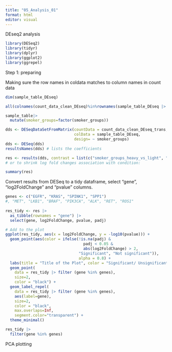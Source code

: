 ```yaml
---
title: "05_Analysis_01"
format: html
editor: visual
---
```


DEseq2 analysis

```r
library(DESeq2)
library(tidyr)
library(dplyr)
library(ggplot2)
library(ggrepel)
```

Step 1: preparing

Making sure the row names in coldata matches to column names in count data

```r
dim(sample_table_DEseq)
```

```r
all(colnames(count_data_clean_DEseq)%in%rownames(sample_table_DEseq |> column_to_rownames(var = "sample")))
```

```r
sample_table|>
  mutate(smoker_groups=factor(smoker_groups))

dds <- DESeqDataSetFromMatrix(countData = count_data_clean_DEseq_trans,
                              colData = sample_table_DEseq,
                              design= ~ smoker_groups)
dds <- DESeq(dds)
resultsNames(dds) # lists the coefficients

```

```r
res <- results(dds, contrast = list(c("smoker_groups_heavy_vs_light", "smoker_groups_medium_vs_light")), alpha=0.05)
# or to shrink log fold changes association with condition:

summary(res)
```

Convert results from DESeq to a tidy dataframe, select "gene", "log2FoldChange" and "pvalue" columns.

```r
genes <- c("EGFR", "KRAS", "SPINK1", "SPP1")
#, "MET", "LKB1", "BRAF", "PIK3CA", "ALK", "RET", "ROS1"
  
res_tidy <- res |>
  as_tibble(rownames = "gene") |>
  select(gene, log2FoldChange, pvalue, padj)

# Add to the plot
ggplot(res_tidy, aes(x = log2FoldChange, y = -log10(pvalue))) +
  geom_point(aes(color = ifelse(!is.na(padj) & 
                                  padj < 0.05 & 
                                  abs(log2FoldChange) > 2, 
                                "Significant", "Not significant")), 
                                alpha = 0.8) +
  labs(title = "Title of the Plot", color = "Significant/ Unsignificant", x = "log2FC", y = "-log10(pvalue)") +
  geom_point(
    data = res_tidy |> filter (gene %in% genes), 
    size=2,
    color = "black") +
  geom_label_repel(
    data = res_tidy |> filter (gene %in% genes), 
    aes(label=gene),
    size=2,
    color = "black", 
    max.overlaps=Inf,
    segment.color="transparent") +
  theme_minimal()
```

```r
res_tidy |>
  filter(gene %in% genes)
```

PCA plotting

```r

```
